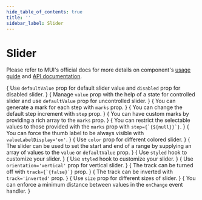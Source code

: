 ```yaml
---
hide_table_of_contents: true
title: ''
sidebar_label: Slider
---
```




<h1 className='!m-0'>Slider</h1>

Please refer to MUI's official docs for more details on component's [usage guide](https://mui.com/material-ui/react-slider/) and [API documentation](https://mui.com/material-ui/api/slider/).

<Grid container spacing={6}>
  <Grid item xs={12} md={6}>
    <CardSnippet
      className='pli-2'
      title='Basic Slider'
      code={SourceCodeSliderBasic}
    >
      {
        <Typography className='mbe-4'>
          Use <code>defaultValue</code> prop for default slider value and <code>disabled</code> prop for disabled slider.
        </Typography>
      }
      <SliderBasic />
    </CardSnippet>
  </Grid>
  <Grid item xs={12} md={6}>
    <CardSnippet
      className='pli-2'
      title='Controlled and Uncontrolled'
      code={SourceCodeSliderControlledUncontrolled}
    >
      {
        <Typography className='mbe-4'>
          Manage <code>value</code> prop with the help of a state for controlled slider and use <code>defaultValue</code> prop for uncontrolled slider.
        </Typography>
      }
      <SliderControlledUncontrolled />
    </CardSnippet>
  </Grid>
  <Grid item xs={12} md={6}>
    <CardSnippet
      className='pli-2'
      title='Discrete Slider'
      code={SourceCodeSliderDiscrete}
    >
      {
        <Typography className='mbe-4'>
          You can generate a mark for each step with <code>marks</code> prop.
        </Typography>
      }
      <SliderDiscrete />
    </CardSnippet>
  </Grid>
  <Grid item xs={12} md={6}>
    <CardSnippet
      className='pli-2'
      title='Small Steps'
      code={SourceCodeSliderSmallSteps}
    >
      {
        <Typography className='mbe-4'>
          You can change the default step increment with <code>step</code> prop.
        </Typography>
      }
      <SliderSmallSteps />
    </CardSnippet>
  </Grid>
  <Grid item xs={12} md={6}>
    <CardSnippet
      className='pli-2'
      title='Custom Marks'
      code={SourceCodeSliderCustomMarks}
    >
      {
        <Typography className='mbe-4'>
          You can have custom marks by providing a rich array to the <code>marks</code> prop.
        </Typography>
      }
      <SliderCustomMarks />
    </CardSnippet>
  </Grid>
  <Grid item xs={12} md={6}>
    <CardSnippet
      className='pli-2'
      title='Restricted Values'
      code={SourceCodeSliderRestrictedValues}
    >
      {
        <Typography className='mbe-4'>
          You can restrict the selectable values to those provided with the <code>marks</code> prop with <code>step={`{${null}}`}</code>.
        </Typography>
      }
      <SliderRestrictedValues />
    </CardSnippet>
  </Grid>
  <Grid item xs={12} md={6}>
    <CardSnippet
      className='pli-2'
      title='Label Always Visible'
      code={SourceCodeSliderLabelAlwaysVisible}
    >
      {
        <Typography className='mbe-9'>
          You can force the thumb label to be always visible with <code>valueLabelDisplay='on'</code>.
        </Typography>
      }
      <SliderLabelAlwaysVisible />
    </CardSnippet>
  </Grid>
  <Grid item xs={12} md={6}>
    <CardSnippet
      className='pli-2'
      title='Colors'
      code={SourceCodeSliderColors}
    >
      {
        <Typography className='mbe-4'>
          Use <code>color</code> prop for different colored slider.
        </Typography>
      }
      <SliderColors />
    </CardSnippet>
  </Grid>
  <Grid item xs={12} md={6}>
    <CardSnippet
      className='pli-2'
      title='Range Slider'
      code={SourceCodeSliderRange}
    >
      {
        <Typography className='mbe-4'>
          The slider can be used to set the start and end of a range by supplying an array of values to the <code>value</code> or <code>defaultValue</code> prop.
        </Typography>
      }
      <SliderRange />
    </CardSnippet>
  </Grid>
  <Grid item xs={12} md={6}>
    <CardSnippet
      className='pli-2'
      title='Customized Slider'
      code={SourceCodeSliderCustomized}
    >
      {
        <Typography className='mbe-6'>
          Use <code>styled</code> hook to customize your slider.
        </Typography>
      }
      <SliderCustomized />
    </CardSnippet>
  </Grid>
  <Grid item xs={12} md={6}>
    <CardSnippet
      className='pli-2'
      title='Custom Colors'
      code={SourceCodeSliderCustomColors}
    >
      {
        <Typography className='mbe-4'>
          Use <code>styled</code> hook to customize your slider.
        </Typography>
      }
      <SliderCustomColors />
    </CardSnippet>
  </Grid>
  <Grid item xs={12} md={6}>
    <CardSnippet
      className='pli-2'
      title='Vertical Sliders'
      code={SourceCodeSliderVertical}
    >
      {
        <Typography className='mbe-4'>
          Use <code>orientation='vertical'</code> prop for vertical slider.
        </Typography>
      }
      <SliderVertical />
    </CardSnippet>
  </Grid>
  <Grid item xs={12} md={6}>
    <CardSnippet
      className='pli-2'
      title='Removed Track'
      code={SourceCodeSliderRemovedTrack}
    >
      {
        <Typography className='mbe-4'>
          The track can be turned off with <code>track={`{false}`}</code> prop.
        </Typography>
      }
      <SliderRemovedTrack />
    </CardSnippet>
  </Grid>
  <Grid item xs={12} md={6}>
    <CardSnippet
      className='pli-2'
      title='Inverted Track'
      code={SourceCodeSliderInvertedTrack}
    >
      {
        <Typography className='mbe-4'>
          The track can be inverted with <code>track='inverted'</code> prop.
        </Typography>
      }
      <SliderInvertedTrack />
    </CardSnippet>
  </Grid>
  <Grid item xs={12} md={6}>
    <CardSnippet
      className='pli-2'
      title='Sizes'
      code={SourceCodeSliderSizes}
    >
      {
        <Typography className='mbe-4'>
          Use <code>size</code> prop for different sizes of slider.
        </Typography>
      }
      <SliderSizes />
    </CardSnippet>
  </Grid>
  <Grid item xs={12} md={6}>
    <CardSnippet
      className='pli-2'
      title='Minimum Distance'
      code={SourceCodeSliderMinimumDistance}
    >
      {
        <Typography className='mbe-4'>
          You can enforce a minimum distance between values in the <code>onChange</code> event handler.
        </Typography>
      }
      <SliderMinimumDistance />
    </CardSnippet>
  </Grid>
</Grid>